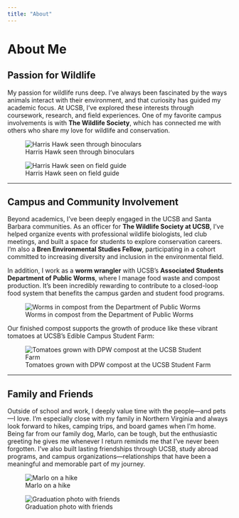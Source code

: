 ```yaml
---
title: "About"
---
```


# About Me

## Passion for Wildlife

My passion for wildlife runs deep. I’ve always been fascinated by the ways animals interact with their environment, and that curiosity has guided my academic focus. At UCSB, I’ve explored these interests through coursework, research, and field experiences. One of my favorite campus involvements is with **The Wildlife Society**, which has connected me with others who share my love for wildlife and conservation.

![Harris Hawk seen through binoculars](images/Harris_Hawk.jpg)

![Harris Hawk seen on field guide](images/bird_book.jpg)

------------------------------------------------------------------------

## Campus and Community Involvement

Beyond academics, I’ve been deeply engaged in the UCSB and Santa Barbara communities. As an officer for **The Wildlife Society at UCSB**, I’ve helped organize events with professional wildlife biologists, led club meetings, and built a space for students to explore conservation careers. I'm also a **Bren Environmental Studies Fellow**, participating in a cohort committed to increasing diversity and inclusion in the environmental field.

In addition, I work as a **worm wrangler** with UCSB’s **Associated Students Department of Public Worms**, where I manage food waste and compost production. It's been incredibly rewarding to contribute to a closed-loop food system that benefits the campus garden and student food programs.

![Worms in compost from the Department of Public Worms](images/worms.jpg)

Our finished compost supports the growth of produce like these vibrant tomatoes at UCSB’s Edible Campus Student Farm:

![Tomatoes grown with DPW compost at the UCSB Student Farm](images/tomatoes.jpg)

------------------------------------------------------------------------

## Family and Friends

Outside of school and work, I deeply value time with the people—and pets—I love. I’m especially close with my family in Northern Virginia and always look forward to hikes, camping trips, and board games when I’m home. Being far from our family dog, Marlo, can be tough, but the enthusiastic greeting he gives me whenever I return reminds me that I’ve never been forgotten. I’ve also built lasting friendships through UCSB, study abroad programs, and campus organizations—relationships that have been a meaningful and memorable part of my journey.

![Marlo on a hike](images/IMG_3685.JPG)

![Graduation photo with friends](images/friends.JPG)

\

